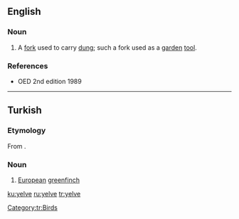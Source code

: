 ==English==

===Noun===
{{en-noun}}

# {{context|obsolete|lang=en}} A [[fork]] used to carry [[dung]]; such a fork used as a [[garden]] [[tool]].

===References===
* OED 2nd edition 1989

----

==Turkish==

===Etymology===
From {{etyl|trk-pro|tr}} {{m|trk-pro|*jelbe}}.

===Noun===
{{tr-noun}}

# [[European]] [[greenfinch]]

[[Category:tr:Birds]]

[[ku:yelve]]
[[ru:yelve]]
[[tr:yelve]]